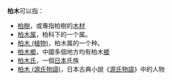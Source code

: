 '''柏木'''可以指：

* [[柏樹|柏樹]]，或專指柏樹的[[木材|木材]]
* [[柏木属|柏木属]]，柏科下的一个属。
* [[柏木_(植物)|柏木 (植物)]]，柏木属的一个种。
* [[柏木鄉|柏木鄉]]，中國多個地方均有柏木[[鄉|鄉]]
* [[柏木氏|柏木氏]]，一個[[日本|日本]]氏族
* [[柏木_(源氏物語)|柏木 (源氏物語)]]，日本古典小說《[[源氏物語|源氏物語]]》中的人物

{{Disambig|CAT=二字消歧义}}